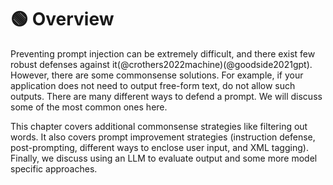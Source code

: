 
# 🟢 Overview

Preventing prompt injection can be extremely difficult, and there exist few robust defenses against it(@crothers2022machine)(@goodside2021gpt). However, there are some commonsense solutions. For example, if your application does not need to output free-form text, do not allow such outputs. There are many different ways to defend a prompt. We will discuss some of the most common ones here.

This chapter covers additional commonsense strategies like filtering out words. It also covers prompt improvement strategies (instruction defense, post-prompting, different ways to enclose user input, and XML tagging). Finally, we discuss using an LLM to evaluate output and some more model specific approaches.

